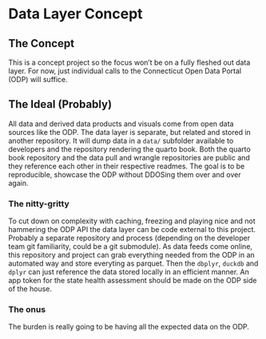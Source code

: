 # Data Layer Concept {.unnumbered}

## The Concept

This is a concept project so the focus won't be on a fully fleshed out
data layer.  For now, just individual calls to the Connecticut Open Data Portal
(ODP) will suffice.

## The Ideal (Probably)

All data and derived data products and visuals come from open data sources
like the ODP. The data layer is separate, but related and stored in another
repository.  It will dump data in a `data/` subfolder available to developers
and the repository rendering the quarto book.
Both the quarto book repository and the data pull and wrangle 
repositories are public and they reference each other in their respective
readmes. The goal is to be reproducible, showcase the ODP without DDOSing them
over and over again.

### The nitty-gritty

To cut down on complexity with caching, freezing and playing nice and not
hammering the ODP API the data layer can be code external to this project.
Probably a separate repository and process (depending on the developer team git
familiarity, could be a git submodule).  As data feeds come online, this 
repository and project can grab everything needed from the ODP in an automated
way and store everyting as parquet.  Then the `dbplyr`, `duckdb` and `dplyr` 
can just reference the data stored locally in an efficient manner.  An app token
for the state health assessment should be made on the ODP side of the house.

### The onus

The burden is really going to be having all the expected data on the ODP.